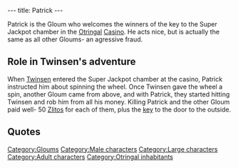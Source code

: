 ---
title: Patrick
---

{{Character|
Name=Patrick|
Image=DVPATRIK.JPG|
Race=[[Gloum]]|
Gender=Male|
Size=Large|
Age=Adult}}

Patrick is the Gloum who welcomes the winners of the key to the Super Jackpot chamber in the [[Otringal]] [[Casino]]. He acts nice, but is actually the same as all other Gloums- an agressive fraud.

==Role in Twinsen's adventure==
When [[Twinsen]] entered the Super Jackpot chamber at the casino, Patrick instructed him about spinning the wheel. Once Twinsen gave the wheel a spin, another Gloum came from above, and with Patrick, they started hitting Twinsen and rob him from all his money. Killing Patrick and the other Gloum paid well- 50 [[Zlitos]] for each of them, plus the [[key]] to the door to the outside.

==Quotes==
{{Quote|
Quote=Welcome, my dear sir! Welcome, welcome to our wheel of fortune! So you're the one fate has chosen today to try for our Super Jackpot! Excellent, excellent. Now, just stand behind the wheel on the small podium, give it a whirl, and maybe, maybe I say, you will hit it big!!!|
Character=Patrick}}

[[Category:Gloums]]
[[Category:Male characters]]
[[Category:Large characters]]
[[Category:Adult characters]]
[[Category:Otringal inhabitants]]